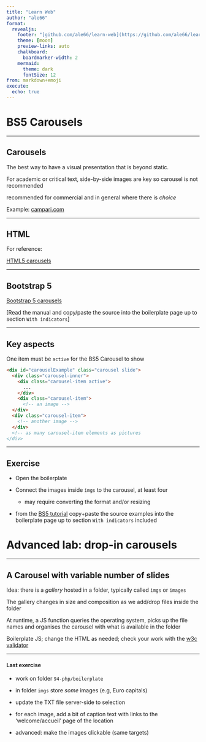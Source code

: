```yaml
---
title: "Learn Web"
author: "ale66"
format: 
  revealjs:
    footer: "[github.com/ale66/learn-web](https://github.com/ale66/learn-web)&nbsp;&nbsp;&nbsp;"
    theme: [moon]
    preview-links: auto
    chalkboard: 
      boardmarker-width: 2
    mermaid:
      theme: dark
      fontSize: 12
from: markdown+emoji
execute:
  echo: true
---
```


# BS5 Carousels

---

## Carousels

The best way to have a visual presentation that is beyond static.

For academic or critical text, side-by-side images are key so carousel is not recommended
 
recommended for commercial and in general where there is *choice*

Example: [campari.com](https://www.campari.com/our-products/campari-negroni/)


---

## HTML

For reference: 

[HTML5 carousels](https://www.w3schools.com/howto/howto_js_slideshow_gallery.asp)

---

## Bootstrap 5

[Bootstrap 5 carousels](https://getbootstrap.com/docs/5.0/components/carousel/)

[Read the manual and copy/paste the source into the boilerplate page up to section `With indicators`]


---

## Key aspects

One item must be `active` for the BS5 Carousel to show

```html        
<div id="carouselExample" class="carousel slide">
  <div class="carousel-inner">
    <div class="carousel-item active">
      ...
    </div>
    <div class="carousel-item">
      <!-- an image -->
  </div>
  <div class="carousel-item">
    <!-- another image -->
  </div>
  <!-- as many carousel-item elements as pictures
</div>
```

---

## Exercise

- Open the boilerplate

- Connect the images inside `imgs` to the carousel, at least four

  - may require converting the format and/or resizing

- from the [BS5 tutorial](https://getbootstrap.com/docs/5.0/components/carousel/) copy+paste the source examples into the boilerplate page up to section `With indicators` included
  

# Advanced lab: drop-in carousels

---

## A Carousel with variable number of slides

Idea: there is a *gallery* hosted in a folder, typically called `imgs` or `images` 

The gallery changes in size and composition as we add/drop files inside the folder

At runtime, a JS function queries the operating system, picks up the file names and organises the carousel with what is available in the folder

Boilerplate JS; change the HTML as needed; check your work with the [w3c validator](https://validator.w3.org/)


---

#### Last exercise

* work on folder `94-php/boilerplate`

* in folder `imgs` store *some* images (e.g, Euro capitals)

* update the TXT file server-side to selection

* for each image, add a bit of caption text with links to the 'welcome/accueil' page of the location

* advanced: make the images clickable (same targets)
